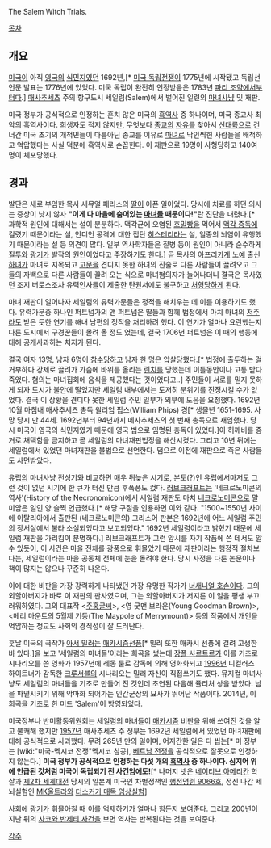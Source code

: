 The Salem Witch Trials.

[[목차]]
== 개요 ==
[[미국]]이 아직 [[영국]]의 [[식민지]]였던 1692년,[* [[미국 독립전쟁]]이 1775년에 시작됐고 독립선언문 발표는 1776년에 있었다.  미국 독립이 완전히 인정받음은 1783년 [[파리 조약]]에서부터다.] [[매사추세츠]] 주의 항구도시 세일럼(Salem)에서 벌어진 일련의 [[마녀사냥]] 및 재판.

미국 정부가 공식적으로 인정하는 흔치 않은 미국의 [[흑역사]] 중 하나이며, 미국 종교사 최악의 흑역사이다. 희생자도 적지 않지만, 무엇보다 [[종교]]의 [[자유]]를 찾아서 [[신대륙]]으로 건너간 미국 초기의 개척민들이 다름아닌 종교를 이유로 [[마녀]]로 낙인찍힌 사람들을 배척하고 억압했다는 사실 덕분에 흑역사로 손꼽힌다. 이 재판으로 19명이 사형당하고 140여 명이 체포당했다.

== 경과 ==
발단은 새로 부임한 목사 새뮤얼 패리스의 [[딸]]이 아픈 일이었다. 당시에 치료를 하던 의사는 증상이 낫지 않자 '''"이게 다 마을에 숨어있는 [[마녀]]들 때문이다!"'''란 진단을 내렸다.[* 과학적 원인에 대해서는 설이 분분하다. 맥각균에 오염된 [[호밀]]빵을 먹어서 [[맥각 중독]]에 걸렸기 때문이라는 설, 인디언 공격에 대한 집단 [[히스테리]]라는 설, 일종의 뇌염이 유행했기 때문이라는 설 등 의견이 많다. 일부 역사학자들은 질병 등이 원인이 아니라 순수하게 [[질투]]와 [[광기]]가 발작의 원인이었다고 주장하기도 한다.] 곧 목사의 [[아프리카]]계 [[노예]] 출신 [[하녀]]가 마녀로 지목되고 [[고문]]을 견디지 못한 하녀의 진술로 다른 사람들이 끌려오고 그들의 자백으로 다른 사람들이 끌려 오는 식으로 마녀혐의자가 늘어나더니 결국은 목사였던 조지 버로스조차 유력인사들이 제출한 탄원서에도 불구하고 [[처형]]당하게 된다.

마녀 재판이 일어나자 세일럼의 유력가문들은 정적을 해치우는 데 이를 이용하기도 했다. 유력가문중 하나인 퍼트넘가의 앤 퍼트넘은 딸들과 함께 법정에서 마치 마녀의 [[저주]]라도 받은 듯한 연기를 해내 남편의 정적을 처리하려 했다. 이 연기가 얼마나 요란했는지 다른 도시에서 구경꾼들이 몰려 올 정도 였는데, 결국 1706년 퍼트넘은 이 때의 행동에 대해 공개사과하는 처지가 된다.

결국 여자 13명, 남자 6명이 [[참수]]당하고 남자 한 명은 압살당했다.[* 법정에 출두하는 걸 거부하다 강제로 끌려가 가슴에 바위를 올리는 [[린치]]를 당했는데 이틀동안이나 고통 받다 죽었다. 혐의는 마녀집회에 음식을 제공했다는 것이었다고..] 주민들이 서로를 믿지 못하게 되자 도시가 불안에 떨었지만 세일럼 내부에서는 도저히 분위기를 진정시킬 수가 없었다.  결국 이 상황을 견디다 못한 세일럼 주민 일부가 외부에 도움을 요청했다. 1692년 10월 마침내 매사추세츠 총독 윌리엄 핍스(William Phips) 경[* 생몰년 1651-1695. 사망 당시 만 44세. 1692년부터 94년까지 메사추세츠의 첫 번째 총독으로 재임했다. 당시 미국이 영국의 식민지였기 때문에 영국 법으로 임명된 총독이 있었다.]이 허깨비를 증거로 채택함을 금지하고 곧 세일럼의 마녀재판법정을 해산시켰다. 그리고 10년 뒤에는 세일럼에서 있었던 마녀재판을 불법으로 선언한다. 덤으로 이전에 재판으로 죽은 사람들도 사면받았다. 

[[유럽]]의 마녀사냥 전성기와 비교하면 매우 뒤늦은 시기로, 본토(?)인 유럽에서마저도 그런 것이 없던 시기에 한 큐가 터진 만큼 후폭풍도 컸다. [[러브크래프트]]는 '네크로노미콘의 역사'(History of the Necronomicon)에서 세일럼 재판도 마치 [[네크로노미콘]]으로 말미암은 일인 양 슬쩍 언급했다.[* 해당 구절을 인용하면 이와 같다. "1500~1550년 사이에 이탈리아에서 출판된 (네크로노미콘의) 그리스어 판본은 1692년에 어느 세일럼 주민의 장서실에서 불타 소실되었다고 보고되었다." 1692년 세일럼이라고 밝혔기 때문에 세일럼 재판을 가리킴이 분명하다.] 러브크래프트가 그런 암시를 자기 작품에 쓴 데서도 알 수 있듯이, 이 사건은 마을 전체를 광풍으로 휘몰았기 때문에 재판이라는 행정적 절차보다는, 세일럼이라는 마을 공동체 전체에 눈을 돌려야 한다. 당시 사정을 다룬 논문이나 책이 많지는 않으나 꾸준히 나온다.

이에 대한 비판을 가장 강력하게 나타냈던 가장 유명한 작가가 [[너새니얼 호손]]이다. 그의 외할아버지가 바로 이 재판의 판사였으며, 그는 외할아버지가 저지른 이 일을 평생 부끄러워하였다. 그의 대표작 <[[주홍글씨]]>, <영 굿맨 브라운(Young Goodman Brown)>, <메리 마운트의 5월제 기둥(The Maypole of Merrymount)> 등의 작품에서 개인을 억압하는 청교도 사회의 경직성이 잘 드러난다.

훗날 미국의 극작가 [[아서 밀러]]는 [[매카시즘]]선풍[* 밀러 또한 매카시 선풍에 걸려 고생한 바 있다.]을 보고 '세일럼의 마녀들'이라는 희곡을 썼는데 [[장폴 사르트르]]가 이를 기초로 시나리오를 쓴 영화가 1957년에 레몽 룰로 감독에 의해 영화화되고 [[1996년]] 니컬러스 하이트너가 감독한 [[크루서블]]의 시나리오는 밀러 자신이 직접쓰기도 했다. 뮤지컬 마녀사냥도 세일럼의 마녀들을 기초로 만들어 진 것인데 초연된 다음해 퓰리처 상을 받았다. 남을 파멸시키기 위해 악마화 되어가는 인간군상의 묘사가 뛰어난 작품이다. 2014년, 이 희곡을 기초로 한 미드 'Salem'이 방영되었다.

미국정부나 반미활동위원회는 세일럼의 마녀들이 [[매카시즘]] 비판을 위해 쓰여진 것을 알고 불쾌해 했지만 [[1957년]] 매사추세츠 주 정부는 1692년 세일럼에서 있었던 마녀재판에 대해 공식적으로 사과했다. 무려 265년 만의 일이며, 어지간한 일은 다 씹는[* 미 정부는 [wiki:"미국-멕시코 전쟁"멕시코 침공], [[베트남 전쟁]]을 공식적으로 잘못으로 인정하지 않는다.] '''미국 정부가 공식적으로 인정하는 다섯 개의 [[흑역사]] 중 하나이다. 심지어 위에 언급된 것처럼 미국이 독립되기 전 사건임에도!'''[* 나머지 넷은 [[네이티브 아메리칸]] 학살과 [[제2차 세계대전]] 당시의 일본계 미국인 차별정책인 [[행정명령 9066호]], 정신 나간 세뇌실험인 [[MK울트라]]와 [[터스커기 매독 임상실험]]]

사회에 [[광기]]가 휘몰아칠 때 이를 억제하기가 얼마나 힘든지 보여준다. 그리고 200년이 지난 뒤의 [[사코와 반제티 사건]]을 보면 역사는 반복된다는 것을 보여준다.

[[각주]]

